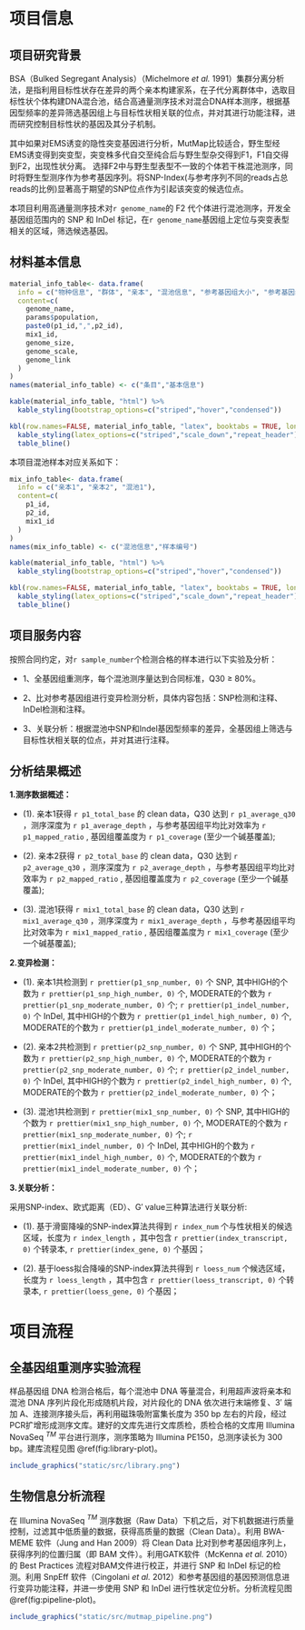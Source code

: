 # 项目信息

## 项目研究背景

BSA（Bulked Segregant Analysis）（Michelmore *et al.* 1991）集群分离分析法，是指利用目标性状存在差异的两个亲本构建家系，在子代分离群体中，选取目标性状个体构建DNA混合池，结合高通量测序技术对混合DNA样本测序，根据基因型频率的差异筛选基因组上与目标性状相关联的位点，并对其进行功能注释，进而研究控制目标性状的基因及其分子机制。

其中如果对EMS诱变的隐性突变基因进行分析，MutMap比较适合，野生型经EMS诱变得到突变型，突变株多代自交至纯合后与野生型杂交得到F1，F1自交得到F2，出现性状分离。
选择F2中与野生型表型不一致的个体若干株混池测序，同时将野生型测序作为参考基因序列。将SNP-Index(与参考序列不同的reads占总reads的比例)显著高于期望的SNP位点作为引起该突变的候选位点。

本项目利用高通量测序技术对`r genome_name`的 F2 代个体进行混池测序，开发全基因组范围内的 SNP 和 InDel 标记，在`r genome_name`基因组上定位与突变表型相关的区域，筛选候选基因。

## 材料基本信息

```r
material_info_table<- data.frame(
  info = c("物种信息", "群体", "亲本", "混池信息", "参考基因组大小", "参考基因组组装水平", "参考基因组链接"),
  content=c(
    genome_name,
    params$population,
    paste0(p1_id,",",p2_id),
    mix1_id,
    genome_size,
    genome_scale,
    genome_link
  )
)
names(material_info_table) <- c("条目","基本信息")
```
```r
kable(material_info_table, "html") %>%
  kable_styling(bootstrap_options=c("striped","hover","condensed"))
```
```r
kbl(row.names=FALSE, material_info_table, "latex", booktabs = TRUE, longtable = TRUE, linesep=' ') %>%
  kable_styling(latex_options=c("striped","scale_down","repeat_header")) %>%
  table_bline()
```

本项目混池样本对应关系如下：

```r
mix_info_table<- data.frame(
  info = c("亲本1", "亲本2", "混池1"),
  content=c(
    p1_id,
    p2_id,
    mix1_id
  )
)
names(mix_info_table) <- c("混池信息","样本编号")
```
```r
kable(material_info_table, "html") %>%
  kable_styling(bootstrap_options=c("striped","hover","condensed"))
```
```r
kbl(row.names=FALSE, material_info_table, "latex", booktabs = TRUE, longtable = TRUE, linesep=' ') %>%
  kable_styling(latex_options=c("striped","scale_down","repeat_header")) %>%
  table_bline()
```

## 项目服务内容

按照合同约定，对`r sample_number`个检测合格的样本进行以下实验及分析：

- 1、全基因组重测序，每个混池测序量达到合同标准，Q30 $\geq$ 80%。

- 2、比对参考基因组进行变异检测分析，具体内容包括：SNP检测和注释、InDel检测和注释。

- 3、关联分析：根据混池中SNP和Indel基因型频率的差异，全基因组上筛选与目标性状相关联的位点，并对其进行注释。

## 分析结果概述

**1.测序数据概述：**

- (1). 亲本1获得 `r p1_total_base` 的 clean data，Q30 达到 `r p1_average_q30` ，测序深度为 `r p1_average_depth` ，与参考基因组平均比对效率为 `r p1_mapped_ratio` , 基因组覆盖度为 `r p1_coverage` (至少一个碱基覆盖);

- (2). 亲本2获得 `r p2_total_base` 的 clean data，Q30 达到 `r p2_average_q30` ，测序深度为 `r p2_average_depth` ，与参考基因组平均比对效率为 `r p2_mapped_ratio` , 基因组覆盖度为 `r p2_coverage` (至少一个碱基覆盖);

- (3). 混池1获得 `r mix1_total_base` 的 clean data，Q30 达到 `r mix1_average_q30` ，测序深度为 `r mix1_average_depth` ，与参考基因组平均比对效率为 `r mix1_mapped_ratio` , 基因组覆盖度为 `r mix1_coverage` (至少一个碱基覆盖);

**2.变异检测：**

- (1). 亲本1共检测到 `r prettier(p1_snp_number, 0)` 个 SNP, 其中HIGH的个数为 `r prettier(p1_snp_high_number, 0)` 个, MODERATE的个数为 `r prettier(p1_snp_moderate_number, 0)` 个; `r prettier(p1_indel_number, 0)` 个 InDel, 其中HIGH的个数为 `r prettier(p1_indel_high_number, 0)` 个, MODERATE的个数为 `r prettier(p1_indel_moderate_number, 0)` 个；

- (2). 亲本2共检测到 `r prettier(p2_snp_number, 0)` 个 SNP, 其中HIGH的个数为 `r prettier(p2_snp_high_number, 0)` 个, MODERATE的个数为 `r prettier(p2_snp_moderate_number, 0)` 个; `r prettier(p2_indel_number, 0)` 个 InDel, 其中HIGH的个数为 `r prettier(p2_indel_high_number, 0)` 个, MODERATE的个数为 `r prettier(p2_indel_moderate_number, 0)` 个；

- (3). 混池1共检测到 `r prettier(mix1_snp_number, 0)` 个 SNP, 其中HIGH的个数为 `r prettier(mix1_snp_high_number, 0)` 个, MODERATE的个数为 `r prettier(mix1_snp_moderate_number, 0)` 个; `r prettier(mix1_indel_number, 0)` 个 InDel, 其中HIGH的个数为 `r prettier(mix1_indel_high_number, 0)` 个, MODERATE的个数为 `r prettier(mix1_indel_moderate_number, 0)` 个；

**3.关联分析：**

采用SNP-index、欧式距离（ED）、G′ value三种算法进行关联分析:

- (1). 基于滑窗降噪的SNP-index算法共得到 `r index_num` 个与性状相关的候选区域，长度为 `r index_length` ，其中包含 `r prettier(index_transcript, 0)` 个转录本, `r prettier(index_gene, 0)` 个基因；

- (2). 基于loess拟合降噪的SNP-index算法共得到 `r loess_num` 个候选区域，长度为 `r loess_length` ，其中包含 `r prettier(loess_transcript, 0)` 个转录本, `r prettier(loess_gene, 0)` 个基因；

\clearpage

# 项目流程

## 全基因组重测序实验流程

样品基因组 DNA 检测合格后，每个混池中 DNA 等量混合，利用超声波将亲本和混池 DNA 序列片段化形成随机片段，对片段化的 DNA 依次进行末端修复、3′ 端加 A、连接测序接头后，再利用磁珠吸附富集长度为 350 bp 左右的片段，经过PCR扩增形成测序文库。建好的文库先进行文库质检，质检合格的文库用 Illumina NovaSeq $^{TM}$ 平台进行测序，测序策略为 Illumina PE150，总测序读长为 300 bp。建库流程见图 \@ref(fig:library-plot)。

```r
include_graphics("static/src/library.png")
```

## 生物信息分析流程

在 Illumina NovaSeq $^{TM}$ 测序数据（Raw Data）下机之后，对下机数据进行质量控制，过滤其中低质量的数据，获得高质量的数据（Clean Data）。利用 BWA-MEME 软件（Jung and Han 2009）将 Clean Data 比对到参考基因组序列上，获得序列的位置归属（即 BAM 文件）。利用GATK软件（McKenna *et al.* 2010）的 Best Practices 流程对BAM文件进行校正，并进行 SNP 和 InDel 标记的检测。利用 SnpEff 软件（Cingolani *et al.* 2012）和参考基因组的基因预测信息进行变异功能注释，并进一步使用 SNP 和 InDel 进行性状定位分析。分析流程见图 \@ref(fig:pipeline-plot)。

```r
include_graphics("static/src/mutmap_pipeline.png")
```

\clearpage
